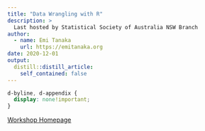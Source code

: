 ```yaml
---
title: "Data Wrangling with R"
description: >
  Last hosted by Statistical Society of Australia NSW Branch
author:
  - name: Emi Tanaka
    url: https://emitanaka.org
date: 2020-12-01
output:
  distill::distill_article:
    self_contained: false
---
```


```css
d-byline, d-appendix {
  display: none!important;
}
```


<i class="fas fa-link"></i> [Workshop Homepage](https://emitanaka.org/datawrangle-workshop-ssavic/)